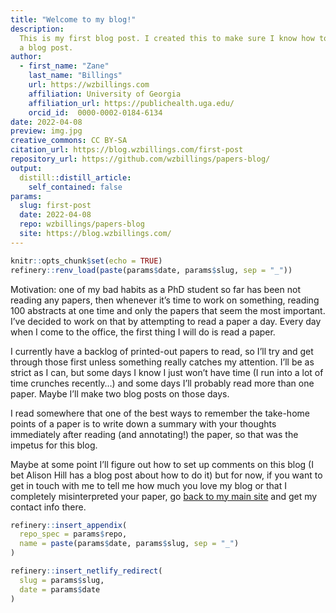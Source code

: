 ```yaml
---
title: "Welcome to my blog!"
description:
  This is my first blog post. I created this to make sure I know how to make
  a blog post.
author:
  - first_name: "Zane"
    last_name: "Billings"
    url: https://wzbillings.com
    affiliation: University of Georgia
    affiliation_url: https://publichealth.uga.edu/
    orcid_id:  0000-0002-0184-6134
date: 2022-04-08
preview: img.jpg
creative_commons: CC BY-SA
citation_url: https://blog.wzbillings.com/first-post 
repository_url: https://github.com/wzbillings/papers-blog/
output:
  distill::distill_article:
    self_contained: false
params:
  slug: first-post
  date: 2022-04-08
  repo: wzbillings/papers-blog
  site: https://blog.wzbillings.com/
---
```


<!---
The template for this post was pretty much copied from the template created
by Danielle Navarro for her blog. https://github.com/djnavarro/distill-blog
She does awesome work and you should check her blog out!
---->

<!----
checklist:
  - check the "update me" messages in YAML above
  - initialise the _renv folder with refinery::renv_new("name of post folder")
  - populate the lockfile with refinery::renv_snapshot("name of post folder")
  - update the _renv folder from snapshot with refinery::restore("name of post folder")
---->


<!--------------- setup post ----------------->

```r
knitr::opts_chunk$set(echo = TRUE)
refinery::renv_load(paste(params$date, params$slug, sep = "_"))
```


<!--------------- post ----------------->

Motivation: one of my bad habits as a PhD student so far has been not reading any papers, then whenever it's time to work on something, reading 100 abstracts at one time and only the papers that seem the most important. I've decided to work on that by attempting to read a paper a day. Every day when I come to the office, the first thing I will do is read a paper.

I currently have a backlog of printed-out papers to read, so I'll try and get through those first unless something really catches my attention. I'll be as strict as I can, but some days I know I just won't have time (I run into a lot of time crunches recently...) and some days I'll probably read more than one paper. Maybe I'll make two blog posts on those days.

I read somewhere that one of the best ways to remember the take-home points of a paper is to write down a summary with your thoughts immediately after reading (and annotating!) the paper, so that was the impetus for this blog.

Maybe at some point I'll figure out how to set up comments on this blog (I bet Alison Hill has a blog post about how to do it) but for now, if you want to get in touch with me to tell me how much you love my blog or that I completely misinterpreted your paper, go [back to my main site](https://wzbillings.com/#contact) and get my contact info there.

<!--------------- appendices ----------------->

```r
refinery::insert_appendix(
  repo_spec = params$repo, 
  name = paste(params$date, params$slug, sep = "_")
)
```


<!--------------- miscellanea ----------------->

```r
refinery::insert_netlify_redirect(
  slug = params$slug, 
  date = params$date
)
```


